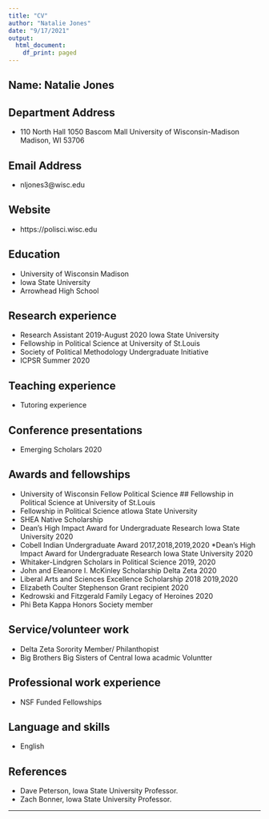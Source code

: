 ```yaml
---
title: "CV"
author: "Natalie Jones"
date: "9/17/2021"
output:
  html_document:
    df_print: paged
---
```


## Name: Natalie Jones

## Department Address
* 110 North Hall 1050 Bascom Mall University of Wisconsin-Madison Madison, WI 53706

## Email Address 
* nljones3@wisc.edu

## Website
* https://polisci.wisc.edu

## Education 
* University of Wisconsin Madison
* Iowa State University
* Arrowhead High School

## Research experience
* Research Assistant 2019-August 2020 Iowa State University
* Fellowship in Political Science at University of St.Louis
* Society of Political Methodology Undergraduate Initiative
* ICPSR Summer 2020
 

## Teaching experience
* Tutoring experience


## Conference presentations
* Emerging Scholars 2020

## Awards and fellowships
* University of Wisconsin Fellow Political Science
## Fellowship in Political Science at University of St.Louis
* Fellowship in Political Science atIowa State University 
* SHEA Native Scholarship
* Dean's High Impact Award for Undergraduate Research Iowa State University 2020
* Cobell Indian Undergraduate Award  2017,2018,2019,2020
*Dean's High Impact Award for Undergraduate Research Iowa State University 2020
* Whitaker-Lindgren Scholars in Political Science 2019, 2020
* John and Eleanore I. McKinley Scholarship Delta Zeta 2020
* Liberal Arts and Sciences Excellence Scholarship 2018 2019,2020
* Elizabeth Coulter Stephenson Grant recipient 2020
* Kedrowski and Fitzgerald Family Legacy of Heroines 2020
* Phi Beta Kappa Honors Society member

## Service/volunteer work
* Delta Zeta Sorority Member/ Philanthopist 
* Big Brothers Big Sisters of Central Iowa acadmic Voluntter

## Professional work experience 
* NSF Funded Fellowships

## Language and skills
* English


## References
* Dave Peterson, Iowa State University Professor.
* Zach Bonner, Iowa State University Professor. 


---
